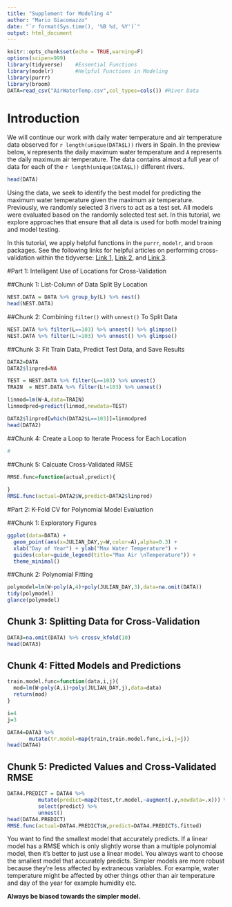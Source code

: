 ```yaml
---
title: "Supplement for Modeling 4"
author: "Mario Giacomazzo"
date: "`r format(Sys.time(), '%B %d, %Y')`"
output: html_document
---
```


```r
knitr::opts_chunk$set(echo = TRUE,warning=F)
options(scipen=999)
library(tidyverse)    #Essential Functions
library(modelr)       #Helpful Functions in Modeling
library(purrr)
library(broom)
DATA=read_csv("AirWaterTemp.csv",col_types=cols()) #River Data
```

# Introduction

We will continue our work with daily water temperature and air temperature data observed for `r length(unique(DATA$L))` rivers in Spain. In the preview below, `W` represents the daily maximum water temperature and `A` represents the daily maximum air temperature. The data contains almost a full year of data for each of the `r length(unique(DATA$L))` different rivers.

```r
head(DATA)
```

Using the data, we seek to identify the best model for predicting the maximum water temperature given the maximum air temperature. Previously, we randomly selected 3 rivers to act as a test set. All models were evaluated based on the randomly selected test set. In this tutorial, we explore approaches that ensure that all data is used for both model training and model testing.

In this tutorial, we apply helpful functions in the `purrr`, `modelr`, and `broom` packages. See the following links for helpful articles on performing cross-validation within the tidyverse: [Link 1](http://sjspielman.org/bio5312_fall2017/files/kfold_supplement.pdf), [Link 2](https://drsimonj.svbtle.com/k-fold-cross-validation-with-modelr-and-broom), and [Link 3](https://www.r-bloggers.com/easy-cross-validation-in-r-with-modelr/).


#Part 1: Intelligent Use of Locations for Cross-Validation

##Chunk 1: List-Column of Data Split By Location
```r
NEST.DATA = DATA %>% group_by(L) %>% nest()
head(NEST.DATA)
```

##Chunk 2: Combining `filter()` with `unnest()` To Split Data
```r
NEST.DATA %>% filter(L==103) %>% unnest() %>% glimpse()
NEST.DATA %>% filter(L!=103) %>% unnest() %>% glimpse()
```

##Chunk 3: Fit Train Data, Predict Test Data, and Save Results
```r
DATA2=DATA
DATA2$linpred=NA

TEST = NEST.DATA %>% filter(L==103) %>% unnest()
TRAIN  = NEST.DATA %>% filter(L!=103) %>% unnest()

linmod=lm(W~A,data=TRAIN)
linmodpred=predict(linmod,newdata=TEST)

DATA2$linpred[which(DATA2$L==103)]=linmodpred
head(DATA2)
```

##Chunk 4: Create a Loop to Iterate Process for Each Location
```r
#
```

##Chunk 5: Calcuate Cross-Validated RMSE
```r
RMSE.func=function(actual,predict){
  
}
RMSE.func(actual=DATA2$W,predict=DATA2$linpred)
```


#Part 2: K-Fold CV for Polynomial Model Evaluation

##Chunk 1: Exploratory Figures
```r
ggplot(data=DATA) +
  geom_point(aes(x=JULIAN_DAY,y=W,color=A),alpha=0.3) + 
  xlab("Day of Year") + ylab("Max Water Temperature") +
  guides(color=guide_legend(title="Max Air \nTemperature")) +
  theme_minimal()
```

##Chunk 2: Polynomial Fitting
```r
polymodel=lm(W~poly(A,4)+poly(JULIAN_DAY,3),data=na.omit(DATA))
tidy(polymodel)
glance(polymodel)
```

## Chunk 3: Splitting Data for Cross-Validation
```r
DATA3=na.omit(DATA) %>% crossv_kfold(10)
head(DATA3)
```

## Chunk 4: Fitted Models and Predictions
```r
train.model.func=function(data,i,j){
  mod=lm(W~poly(A,i)+poly(JULIAN_DAY,j),data=data)
  return(mod)
}

i=4
j=3

DATA4=DATA3 %>% 
       mutate(tr.model=map(train,train.model.func,i=i,j=j))
head(DATA4)
```

## Chunk 5: Predicted Values and Cross-Validated RMSE
```r
DATA4.PREDICT = DATA4 %>% 
          mutate(predict=map2(test,tr.model,~augment(.y,newdata=.x))) %>%
          select(predict) %>%
          unnest()
head(DATA4.PREDICT)
RMSE.func(actual=DATA4.PREDICT$W,predict=DATA4.PREDICT$.fitted)
```

You want to find the smallest model that accurately predicts. If a linear model has a RMSE which is only slightly worse than a multiple polynomial model, then it's better to just use a linear model. You always want to choose the smallest model that accurately predicts. Simpler models are more robust because they're less affected by extraneous variables. For example, water temperature might be affected by other things other than air temperature and day of the year for example humidity etc. 

**Always be biased towards the simpler model.**